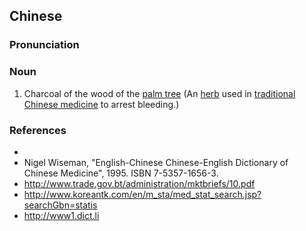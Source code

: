{{also|棕榈炭}}
==Chinese==
{{zh-forms|s=棕榈炭|type=21}}

===Pronunciation===
{{zh-pron
|m=zōnglǘtàn
|c=zung1 leoi4 taan3,zung1 leoi3 taan3
|cat=n
}}

===Noun===
{{zh-noun}}

# Charcoal of the wood of the [[palm tree]] (An [[herb]] used in [[traditional Chinese medicine]] to arrest bleeding.)

===References===
* {{pedialite|棕櫚|lang=zh}}
* Nigel Wiseman, "English-Chinese Chinese-English Dictionary of Chinese Medicine", 1995. ISBN 7-5357-1656-3.
* http://www.trade.gov.bt/administration/mktbriefs/10.pdf
* http://www.koreantk.com/en/m_sta/med_stat_search.jsp?searchGbn=statis
* http://www1.dict.li